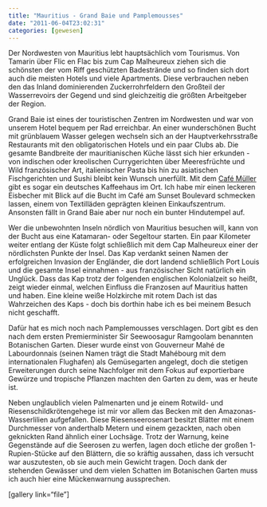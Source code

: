 ```yaml
---
title: "Mauritius - Grand Baie und Pamplemousses"
date: "2011-06-04T23:02:31"
categories: [gewesen]
---
```


Der Nordwesten von Mauritius lebt hauptsächlich vom Tourismus. Von Tamarin über Flic en Flac bis zum Cap Malheureux ziehen sich die schönsten der vom Riff geschützten Badestrände und so finden sich dort auch die meisten Hotels und viele Apartments. Diese verbrauchen neben den das Inland dominierenden Zuckerrohrfeldern den Großteil der Wasserrevoirs der Gegend und sind gleichzeitig die größten Arbeitgeber der Region.

Grand Baie ist eines der touristischen Zentren im Nordwesten und war von unserem Hotel bequem per Rad erreichbar. An einer wunderschönen Bucht mit grünblauem Wasser gelegen wechseln sich an der Hauptverkehrsstraße Restaurants mit den obligatorischen Hotels und ein paar Clubs ab. Die gesamte Bandbreite der mauritianischen Küche lässt sich hier erkunden - von indischen oder kreolischen Currygerichten über Meeresfrüchte und Wild französischer Art, italienischer Pasta bis hin zu asiatischen Fischgerichten und Sushi bleibt kein Wunsch unerfüllt. Mit dem [Café Müller](http://www.mauritius-tipps.de/html/maren_muller.html) gibt es sogar ein deutsches Kaffeehaus im Ort. Ich habe mir einen leckeren Eisbecher mit Blick auf die Bucht im Café am Sunset Boulevard schmecken lassen, einem von Textilläden geprägten kleinen Einkaufszentrum. Ansonsten fällt in Grand Baie aber nur noch ein bunter Hindutempel auf.

Wer die unbewohnten Inseln nördlich von Mauritius besuchen will, kann von der Bucht aus eine Katamaran- oder Segeltour starten. Ein paar Kilometer weiter entlang der Küste folgt schließlich mit dem Cap Malheureux einer der nördlichsten Punkte der Insel. Das Kap verdankt seinen Namen der erfolgreichen Invasion der Engländer, die dort landend schließlich Port Louis und die gesamte Insel einnahmen - aus französischer Sicht natürlich ein Unglück. Dass das Kap trotz der folgenden englischen Kolonialzeit so heißt, zeigt wieder einmal, welchen Einfluss die Franzosen auf Mauritius hatten und haben. Eine kleine weiße Holzkirche mit rotem Dach ist das Wahrzeichen des Kaps - doch bis dorthin habe ich es bei meinem Besuch nicht geschafft.

Dafür hat es mich noch nach Pamplemousses verschlagen. Dort gibt es den nach dem ersten Premierminister Sir Seewoosagur Ramgoolam benannten Botanischen Garten. Dieser wurde einst von Gouverneur Mahé de Labourdonnais (seinen Namen trägt die Stadt Mahébourg mit dem internationalen Flughafen) als Gemüsegarten angelegt, doch die stetigen Erweiterungen durch seine Nachfolger mit dem Fokus auf exportierbare Gewürze und tropische Pflanzen machten den Garten zu dem, was er heute ist.

Neben unglaublich vielen Palmenarten und je einem Rotwild- und Riesenschildkrötengehege ist mir vor allem das Becken mit den Amazonas-Wasserlilien aufgefallen. Diese Riesenseerosenart besitzt Blätter mit einem Durchmesser von anderthalb Metern und einem gezackten, nach oben geknickten Rand ähnlich einer Lochsäge. Trotz der Warnung, keine Gegenstände auf die Seerosen zu werfen, lagen doch etliche der großen 1-Rupien-Stücke auf den Blättern, die so kräftig aussahen, dass ich versucht war auszutesten, ob sie auch mein Gewicht tragen. Doch dank der stehenden Gewässer und dem vielen Schatten im Botanischen Garten muss ich auch hier eine Mückenwarnung aussprechen.

[gallery link="file"]
